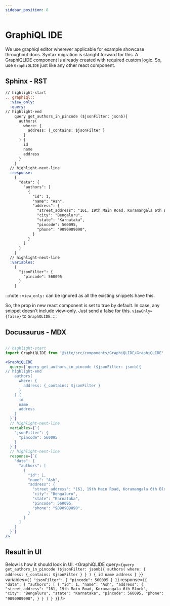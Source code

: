 ```yaml
---
sidebar_position: 8
---
```


# GraphiQL IDE

We use graphiql editor wherever applicable for example showcase throughout docs. Syntax migration is staright forward for this.
A GraphiQLIDE component is already created with required custom logic. So, use `GraphiQLIDE` just like any other react component.

## Sphinx - RST

```rest
// highlight-start
.. graphiql::
  :view_only:
  :query:
// highlight-end
    query get_authors_in_pincode ($jsonFilter: jsonb){
      authors(
        where: {
          address: {_contains: $jsonFilter }
        }
      ) {
        id
        name
        address
      }
    }
  // highlight-next-line
  :response:
    {
      "data": {
        "authors": [
          {
            "id": 1,
            "name": "Ash",
            "address": {
              "street_address": "161, 19th Main Road, Koramangala 6th Block",
              "city": "Bengaluru",
              "state": "Karnataka",
              "pincode": 560095,
              "phone": "9090909090",
            }
          }
        ]
      }
    }
  // highlight-next-line
  :variables:
    {
      "jsonFilter": {
        "pincode": 560095
      }
    }
```

:::note
  `:view_only:` can be ignored as all the existing snippets have this.

  So, the prop in new react component is set to true by default. In case, any snippet doesn't include view-only. Just send a false for this. `viewOnly={false}` to `GraphQLIDE`.
:::


## Docusaurus - MDX
```jsx

// highlight-start
import GraphiQLIDE from '@site/src/components/GraphiQLIDE/GraphiQLIDE';

<GraphiQLIDE
  query={`query get_authors_in_pincode ($jsonFilter: jsonb){
// highlight-end
    authors(
      where: {
        address: {_contains: $jsonFilter }
      }
    ) {
      id
      name
      address
    }
  }`}
  // highlight-next-line
  variables={`{
    "jsonFilter": {
      "pincode": 560095
    }
  }`}
  // highlight-next-line
  response={`{
    "data": {
      "authors": [
        {
          "id": 1,
          "name": "Ash",
          "address": {
            "street_address": "161, 19th Main Road, Koramangala 6th Block",
            "city": "Bengaluru",
            "state": "Karnataka",
            "pincode": 560095,
            "phone": "9090909090",
          }
        }
      ]
    }
  }`}
/>
```

## Result in UI

Below is how it should look in UI.
<GraphiQLIDE
  query={`query get_authors_in_pincode ($jsonFilter: jsonb){
    authors(
      where: {
        address: {_contains: $jsonFilter }
      }
    ) {
      id
      name
      address
    }
  }`}
  variables={`{
    "jsonFilter": {
      "pincode": 560095
    }
  }`}
  response={`{
    "data": {
      "authors": [
        {
          "id": 1,
          "name": "Ash",
          "address": {
            "street_address": "161, 19th Main Road, Koramangala 6th Block",
            "city": "Bengaluru",
            "state": "Karnataka",
            "pincode": 560095,
            "phone": "9090909090",
          }
        }
      ]
    }
  }`}
/>